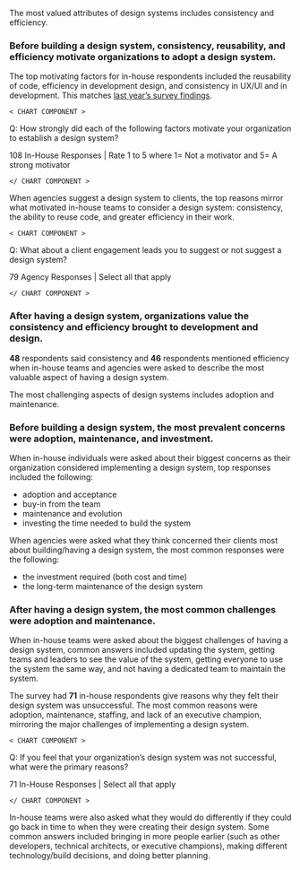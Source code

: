
<ContentBlock>

The most valued attributes of design systems includes consistency and efficiency.

</ContentBlock>

<HeaderBlock>

### Before building a design system, consistency, reusability, and efficiency motivate organizations to adopt a design system.

</HeaderBlock>

<ContentBlock>

The top motivating factors for in-house respondents included the reusability of code, efficiency in development design, and consistency in UX/UI and in development. This matches [last year’s survey findings][1].

</ContentBlock>

`< CHART COMPONENT >`

Q: How strongly did each of the following factors motivate your organization to establish a design system?

108 In-House Responses | Rate 1 to 5 where 1= Not a motivator and 5= A strong motivator

`</ CHART COMPONENT >`

<ContentBlock>

When agencies suggest a design system to clients, the top reasons mirror what motivated in-house teams to consider a design system: consistency, the ability to reuse code, and greater efficiency in their work.

</ContentBlock>

`< CHART COMPONENT >`

Q: What about a client engagement leads you to suggest or not suggest a design system?

79 Agency Responses | Select all that apply

`</ CHART COMPONENT >`

<HeaderBlock>

### After having a design system, organizations value the consistency and efficiency brought to development and design.

</HeaderBlock>

<ContentBlock>

**48** respondents said consistency and **46** respondents mentioned efficiency when in-house teams and agencies were asked to describe the most valuable aspect of having a design system.

The most challenging aspects of design systems includes adoption and maintenance.

</ContentBlock>

<HeaderBlock>

### Before building a design system, the most prevalent concerns were adoption, maintenance, and investment.

</HeaderBlock>

<ContentBlock>

When in-house individuals were asked about their biggest concerns as their organization considered implementing a design system, top responses included the following:

- adoption and acceptance
- buy-in from the team
- maintenance and evolution
- investing the time needed to build the system

When agencies were asked what they think concerned their clients most about building/having a design system, the most common responses were the following:

- the investment required (both cost and time)
- the long-term maintenance of the design system


</ContentBlock>

<HeaderBlock>

### After having a design system, the most common challenges were adoption and maintenance.

</HeaderBlock>

<ContentBlock>

When in-house teams were asked about the biggest challenges of having a design system, common answers included updating the system, getting teams and leaders to see the value of the system, getting everyone to use the system the same way, and not having a dedicated team to maintain the system.

The survey had **71** in-house respondents give reasons why they felt their design system was unsuccessful. The most common reasons were adoption, maintenance, staffing, and lack of an executive champion, mirroring the major challenges of implementing a design system.

</ContentBlock>

`< CHART COMPONENT >`

Q: If you feel that your organization’s design system was not successful, what were the primary reasons?

71 In-House Responses | Select all that apply

`</ CHART COMPONENT >`

<ContentBlock>

In-house teams were also asked what they would do differently if they could go back in time to when they were creating their design system. Some common answers included bringing in more people earlier (such as other developers, technical architects, or executive champions), making different technology/build decisions, and doing better planning.

</ContentBlock>

[1]: https://designsystemssurvey.seesparkbox.com/#why-orgs-build-design-systems
